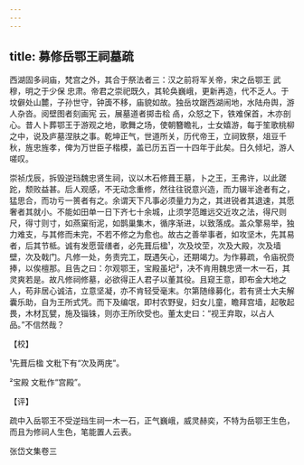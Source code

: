```yaml
---
---
---
```

title: 募修岳鄂王祠墓疏
---







西湖固多祠庙，梵宫之外，其合于祭法者三：汉之前将军关帝，宋之岳鄂王 武穆，明之于少保 忠肃。帝君之崇祀既久，其轮奂巍峨，更新再造，代不乏人。于坟僻处山麓，子孙世守，钟簴不移，庙貌如故。独岳坟踞西湖闹地，水陆舟舆，游人杂沓。阅壁图者刻画宪 云，展墓道者掷击桧 卨，众怒之下，铁难保首，木亦剖心。昔人卜葬鄂王于游观之地，歌舞之场，使朝簪瞻礼，士女嬉游，每于笙歌桃柳之中，说及庐墓涅肤之事。乾坤正气，世道所关，历代帝王，立祠致祭，俎豆千秋，旌忠旌孝，俾为万世臣子楷模，盖已历五百一十四年于此矣。日久倾圮，游人嗟叹。

崇祯戊辰，拆毁逆珰魏忠贤生祠，议以木石修葺王墓，卜之王，王弗许，以此蹉跎，颓败益甚。后人观感，不无动念重修，然往往锐意兴造，而力辍半途者有之，猛思合，而功亏一篑者有之。余谓天下凡事必须量力为之，其进锐者其退速，其愿奢者其就小。不能如田单一日下齐七十余城，止须学范雎远交近攻之法，得尺则尺，得寸则寸，如燕窠衔泥，如鹊巢集木，循序渐进，以致落成。盖众擎易举，独力难支，与其修而未完，不若不修之为愈也。故古之善举事者，如攻坚木，先其易者，后其节柢。诚有发愿营缮者，必先葺后楹¹，次及坟茔，次及大殿，次及墙壁，次及戟门。凡修一处，务责完工，既遇矢心，还期竭力。为作募疏，令庙祝赍捧，以俟檀那。且告之曰：尔观鄂王，宝殿虽圮²，决不肯用魏忠贤一木一石，其灵爽若是。故凡修祠修墓，必欲得正人君子以董其役。且窥王意，即布金大地之人，苟非居心诚洁，立意坚凝，亦不肯轻受毫末。尔第随缘募化，若有贤士大夫解囊乐助，自为王所式凭。而下及编氓，即村农野叟，妇女儿童，瞻拜宫墙，起敬起畏，木材瓦甓，施及锱铢，则亦王所欣受也。董太史曰：“视王弃取，以占人品。”不信然哉？

【校】

¹先葺后楹 文粃下有“次及两庑”。

²宝殿 文粃作“宫殿”。

【评】

疏中入岳鄂王不受逆珰生祠一木一石，正气巍峨，威灵赫奕，不特为岳鄂王生色，而且为修祠人生色，笔能置人云表。





张岱文集卷三